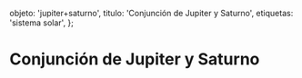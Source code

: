 
  objeto: 'jupiter+saturno',
  titulo: 'Conjunción de Jupiter y Saturno',
  etiquetas: 'sistema solar',
};

# Conjunción de Jupiter y Saturno

<Imagen
  src="objeto/jupiter-saturno_20211221_2_conjuncion.gif"
  fecha="20211221"
/>

<Imagen
  src="objeto/jupiter-saturno_20201220_1_jupiter-saturno-20diciembre2020-2.png"
  fecha="20201220"
/>